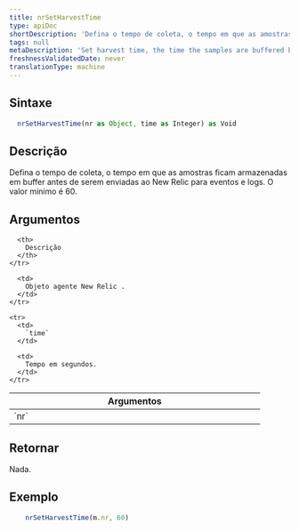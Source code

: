 ```yaml
---
title: nrSetHarvestTime
type: apiDoc
shortDescription: 'Defina o tempo de coleta, o tempo em que as amostras ficam armazenadas em buffer antes de serem enviadas ao New Relic para eventos e logs.'
tags: null
metaDescription: 'Set harvest time, the time the samples are buffered before being sent to New Relic for both Events and Logs.'
freshnessValidatedDate: never
translationType: machine
---
```


## Sintaxe

```js
  nrSetHarvestTime(nr as Object, time as Integer) as Void
```

## Descrição

Defina o tempo de coleta, o tempo em que as amostras ficam armazenadas em buffer antes de serem enviadas ao New Relic para eventos e logs. O valor mínimo é 60.

## Argumentos

<table>
  <thead>
    <tr>
      <th width="25%">
        Argumentos
      </th>

      <th>
        Descrição
      </th>
    </tr>
  </thead>

  <tbody>
    <tr>
      <td>
        `nr`
      </td>

      <td>
        Objeto agente New Relic .
      </td>
    </tr>

    <tr>
      <td>
        `time`
      </td>

      <td>
        Tempo em segundos.
      </td>
    </tr>
  </tbody>
</table>

## Retornar

Nada.

## Exemplo

```js
  	nrSetHarvestTime(m.nr, 60)
```